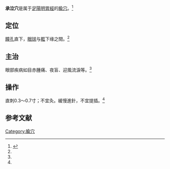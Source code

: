 {{medical}}
{{Infobox acupoint
|name = 承泣穴
|image = 
|imagesize = 
|caption =
|simplified = 承泣
|traditional = 承泣
|code = ST1
|pinyin = Chéngqì
|meridian = 足陽明胃經
|location = [[瞳孔|瞳孔]]直下，[[眼球|眼球]]与[[眼眶|眶]]下缘之间
|treat = 眼部疾病
|processing = 直刺0.3～0.7寸；不宜灸
|footnotes = 
}}
'''承泣穴'''是属于[[足陽明胃經|足陽明胃經]]的[[腧穴|腧穴]]。<ref name="针灸学">{{Cite book |title=针灸学 |url=https://archive.org/details/zhenjiuxue0000unse |author=孙国杰 主编 |publisher=[[上海科学技术出版社|上海科学技术出版社]] |year=1997 |pages= |isbn=7-5323-4102-X}}</ref>

==定位==
[[瞳孔|瞳孔]]直下，[[眼球|眼球]]与[[眼眶|眶]]下缘之間。<ref name="针灸学"/>

==主治==
眼部疾病如目赤腫痛、夜盲、迎風流淚等。<ref name="针灸学"/>

==操作==
直刺0.3～0.7寸；不宜灸。緩慢進針，不宜提插。<ref name="针灸学"/>

==参考文献==
{{reflist}}

{{经络}}
{{足陽明胃經}}

{{DEFAULTSORT:C}}
[[Category:腧穴|Category:腧穴]]